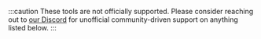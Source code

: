 :::caution
These tools are not officially supported. Please consider reaching out to [our Discord](https://discord.gg/wv67teS) for unofficial community-driven support on anything listed below.
:::
